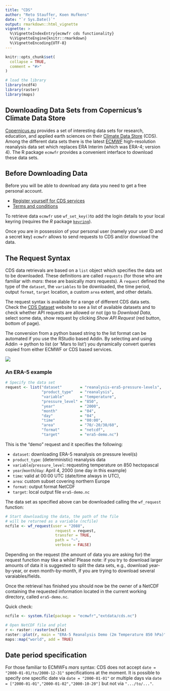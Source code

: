 ```yaml
---
title: "CDS"
author: "Reto Stauffer, Koen Hufkens"
date: "`r Sys.Date()`"
output: rmarkdown::html_vignette
vignette: >
  %\VignetteIndexEntry{ecmwfr cds functionality}
  %\VignetteEngine{knitr::rmarkdown}
  %\VignetteEncoding{UTF-8}
---
```


```r
knitr::opts_chunk$set(
  collapse = TRUE,
  comment = "#>"
)

# load the library
library(ncdf4)
library(raster)
library(maps)
```

## Downloading Data Sets from Copernicus's Climate Data Store

[Copernicus.eu](https://www.copernicus.eu/en) provides a set of interesting data sets for research, education, and applied earth sciences on their [Climate Data Store](https://cds.climate.copernicus.eu) (CDS). Among the different data sets there is the latest [ECMWF](https://www.ecmwf.int) high-resolution reanalysis data set which replaces ERA Interim (which was ERA-4; version 4). The R package `ecmwfr` provides a convenient interface to download these data sets.

## Before Downloading Data

Before you will be able to download any data you need to get a free personal
account. 

* [Register yourself for CDS services](https://cds.climate.copernicus.eu/user/register)
* [Terms and conditions](https://cds.climate.copernicus.eu/disclaimer-privacy)

To retrieve data `ecmwfr` use `wf_set_key()`to add the login details to your local keyring (requires the _R_ package [`keyring`](https://CRAN.R-project.org/package=keyring)).

Once you are in possession of your personal user (namely your user ID and a secret key) `ecmwfr` allows to send requests to CDS and/or download the data.

## The Request Syntax

CDS data retrievals are based on a `list` object which specifies the data set to be downloaded.  These definitions are called `requests` (for those who are familiar with _mars_: these are basically _mars_ requests). A `request` defined the type of the `dataset`, the `variables` to be downloaded, the time period, output `format`, `target` location, a custom `area` extent, and other details.

The request syntax is available for a range of different CDS data sets. Check the [CDS Dataset](https://cds.climate.copernicus.eu/cdsapp#!/search?type=dataset) website to see a list of available datasets and to check whether API requests are allowed or not (go to _Download Data_, select some data, show request by clicking _Show API Request_ (red button, bottom of page).

The conversion from a python based string to the list format can be automated if you use the RStudio based Addin. By selecting and using Addin -> python to list (or 'Mars to list') you dynamically convert queries copied from either ECMWF or CDS based services.

![](https://user-images.githubusercontent.com/1354258/56429618-def12080-62c3-11e9-90e4-0954e10d06f3.gif)

### An ERA-5 example

```r
# Specify the data set
request <- list("dataset"        = "reanalysis-era5-pressure-levels",
                "product_type"   = "reanalysis",
                "variable"       = "temperature",
                "pressure_level" = "850",
                "year"           = "2000",
                "month"          = "04",
                "day"            = "04",
                "time"           = "00:00",
                "area"           = "70/-20/30/60",
                "format"         = "netcdf",
                "target"         = "era5-demo.nc")
```

This is the "demo" request and it specifies the following:

* `dataset`: downloading ERA-5 reanalysis on pressure level(s)
* `product_type`: (deterministic) reanalysis data
* `variable`/`pressure_level`: requesting temperature on 850 hectopascal
* `year`/`month`/`day`: April 4, 2000 (one day in this example)
* `time`: valid at 00:00 UTC (date/time always in UTC),
* `area`: custom subset covering northern Europe
* `format`: output format NetCDF
* `target`: local output file `era5-demo.nc`

The data set as specified above can be downloaded calling the
`wf_request` function:

```r
# Start downloading the data, the path of the file
# will be returned as a variable (ncfile)
ncfile <- wf_request(user = "2088",
                      request = request,   
                      transfer = TRUE,  
                      path = "~",
                      verbose = FALSE)
```

Depending on the request (the amount of data you are asking for) the request function may tike a while! Please note: if you try to download larger amounts of data it is suggested to split the data sets, e.g., download year-by-year, or even month-by-month, if you are trying to download several varaiables/fields.

Once the retrieval has finished you should now be the owner of a NetCDF containing the requested information located in the current working directory, called `era5-demo.nc`. 

Quick check:
```r
ncfile <- system.file(package = "ecmwfr","extdata/cds.nc")
```

```r
# Open NetCDF file and plot
r <- raster::raster(ncfile)
raster::plot(r, main = "ERA-5 Reanalysis Demo (2m Temperature 850 hPa)")
maps::map("world", add = TRUE)
```

## Date period specification

For those familiar to ECMWFs _mars_ syntax: CDS does not
accept `date = "2000-01-01/to/2000-12-31"` specifications at the moment. It is possible to specify one specific date via `date = "2000-01-01"` or multiple days via `date = ["2000-01-01","2000-01-02","2000-10-20"]` but
not via `".../to/..."`.
